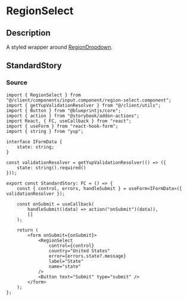 
<Meta title="general/inputs/region-select" component={RegionSelect} />

# RegionSelect

## Description
A styled wrapper around
[RegionDropdown](https://www.npmjs.com/package/react-country-region-selector).


## StandardStory
<Preview>
	<Story name="standard">
		<StandardStory />
	</Story>
</Preview>

### Source
```tsx
import { RegionSelect } from "@/client/components/input.component/region-select.component";
import { getYupValidationResolver } from "@/client/utils";
import { Button } from "@blueprintjs/core";
import { action } from "@storybook/addon-actions";
import React, { FC, useCallback } from "react";
import { useForm } from "react-hook-form";
import { string } from "yup";

interface IFormData {
	state: string;
}

const validationResolver = getYupValidationResolver(() => ({
	state: string().required()
}));

export const StandardStory: FC = () => {
	const { control, errors, handleSubmit } = useForm<IFormData>({ validationResolver });

	const onSubmit = useCallback(
		handleSubmit((data) => action("onSubmit")(data)),
		[]
	);

	return (
		<form onSubmit={onSubmit}>
			<RegionSelect
				control={control}
				country="United States"
				error={errors.state?.message}
				label="State"
				name="state"
			/>
			<Button text="Submit" type="submit" />
		</form>
	);
};
```
